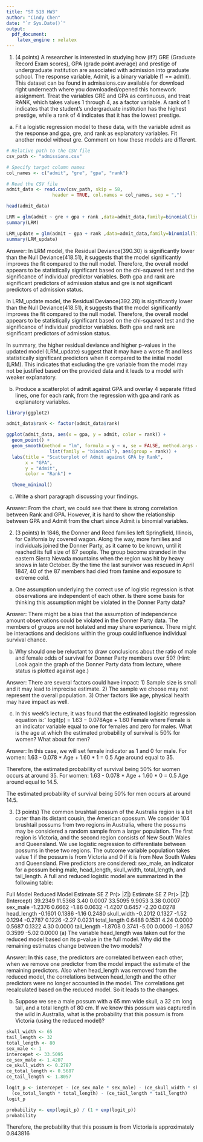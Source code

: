 ```yaml
---
title: "ST 518 HW3"
author: "Cindy Chen"
date: "`r Sys.Date()`"
output:
  pdf_document:
    latex_engine : xelatex 
---
```

1. (4 points) A researcher is interested in studying how (if?) GRE (Graduate Record Exam scores), GPA
(grade point average) and prestige of undergraduate institution are associated with admission into
graduate school. The response variable, Admit, is a binary variable (1 == admit). This dataset can
be found in admissions.csv available for download right underneath where you downloaded/opened
this homework assignment. Treat the variables GRE and GPA as continuous, and treat RANK, which
takes values 1 through 4, as a factor variable. A rank of 1 indicates that the student’s undergraduate
institution has the highest prestige, while a rank of 4 indicates that it has the lowest prestige.
(a) Fit a logistic regression model to these data, with the variable admit as the response and gpa,
gre, and rank as explanatory variables. Fit another model without gre. Comment on how
these models are different.



```r
# Relative path to the CSV file
csv_path <- "admissions.csv"

# Specify target column names
col_names <- c("admit", "gre", "gpa", "rank")

# Read the CSV file
admit_data <- read.csv(csv_path, skip = 58, 
                 header = TRUE, col.names = col_names, sep = ",")

head(admit_data)


```

```r
LRM = glm(admit ~ gre + gpa + rank ,data=admit_data,family=binomial(link="logit"))
summary(LRM)
```
```r
LRM_update = glm(admit ~ gpa + rank ,data=admit_data,family=binomial(link="logit"))
summary(LRM_update)
```

Answer:
In LRM model, the Residual Deviance(390.30) is significantly lower than the Null 
Deviance(418.51), it suggests that the model significantly improves the fit 
compared to the null model.
Therefore, the overall model appears to be statistically significant based on 
the chi-squared test and the significance of individual predictor variables. 
Both gpa and rank are significant predictors of admission status and gre is not
significant predictors of admission status.

In LRM_update model, the Residual Deviance(392.28) is significantly lower than 
the Null Deviance(418.51), it suggests that the model significantly improves the 
fit compared to the null model.
Therefore, the overall model appears to be statistically significant based on 
the chi-squared test and the significance of individual predictor variables. 
Both gpa and rank are significant predictors of admission status.

In summary, the higher residual deviance and higher p-values in the updated model 
(LRM_update) suggest that it may have a worse fit and less statistically 
significant predictors when it compared to the initial model (LRM). This indicates 
that excluding the gre variable from the model may not be justified based on the 
provided data and it leads to a model with weaker explanatory.

b) Produce a scatterplot of admit against GPA and overlay 4 separate fitted lines, one for each
rank, from the regression with gpa and rank as explanatory variables.

```r

library(ggplot2)

admit_data$rank <- factor(admit_data$rank)

ggplot(admit_data, aes(x = gpa, y = admit, color = rank)) +
  geom_point() +
  geom_smooth(method = "lm", formula = y ~ x, se = FALSE, method.args = 
                list(family = "binomial"), aes(group = rank)) +
  labs(title = "Scatterplot of Admit against GPA by Rank",
       x = "GPA",
       y = "Admit",
       color = "Rank") +

  theme_minimal()

```



(c) Write a short paragraph discussing your findings.

Answer:
From the chart, we could see that there is strong correlation between Rank and GPA.
However, it is hard to show the relationship between GPA and Admit from the chart
since Admit is binomial variables.

2. (3 points) In 1846, the Donner and Reed families left Springfield, Illinois, 
for California by covered wagon. Along the way, more families and individuals 
joined the Donner Party, as it came to be known, until it reached its full size 
of 87 people. The group become stranded in the eastern Sierra
Nevada mountains when the region was hit by heavy snows in late October. By the 
time the last survivor was rescued in April 1847, 40 of the 87 members had died 
from famine and exposure to extreme cold.
(a) One assumption underlying the correct use of logistic regression is that 
observations are independent of each other. Is there some basis for thinking 
this assumption might be violated in the Donner Party data?

Answer:
There might be a bias that the assumption of independence
amount observations could be violated in the Donner Party
data.
The members of groups are not isolated and may share experience. There might be interactions and decisions
within the group could influence individual survival chance.


(b) Why should one be reluctant to draw conclusions about the ratio of male and female odds of
survival for Donner Party members over 50? (Hint: Look again the graph of the Donner Party
data from lecture, where status is plotted against age.)

Answer:
There are several factors could have impact:
1) Sample size is small and it may lead to imprecise estimate.
2) The sample we choose may not represent the overall population. 
3) Other factors like age, physical health may have impact as 
well.


(c) In this week’s lecture, it was found that the estimated logisitic regression 
equation is:ˆ logit(p) = 1.63 − 0.078Age + 1.60 Female where Female is an 
indicator variable equal to one for females and zero for males. What is the
age at which the estimated probability of survival is 50% for women? What about 
for men?


Answer:
In this case, we will set female indicator as 1 and 0 for male.
For women:
1.63 - 0.078 * Age + 1.60 * 1 = 0.5
Age around equal to 35.

Therefore, the estimated probability of survival being 50% for women occurs at around 35.
For women:
1.63 - 0.078 * Age + 1.60 * 0 = 0.5
Age around equal to 14.5.

The estimated probability of survival being 50% for men occurs at around 14.5.

3. (3 points) The common brushtail possum of the Australia region is a bit cuter than its distant cousin,
the American opossum. We consider 104 brushtail possums from two regions in Australia, where the
possums may be considered a random sample from a larger population. The first region is Victoria,
and the second region consists of New South Wales and Queensland.
We use logistic regression to differentiate between possums in these two regions. The outcome
variable population takes value 1 if the possum is from Victoria and 0 if it is from New South
Wales and Queensland. Five predictors are considered: sex_male, an indicator for a possum being
male, head_length, skull_width, total_length, and tail_length. A full and reduced logistic
model are summarized in the following table:

Full Model Reduced Model
Estimate SE Z Pr(> |Z|) Estimate SE Z Pr(> |Z|)
(Intercept) 39.2349 11.5368 3.40 0.0007 33.5095 9.9053 3.38 0.0007
sex_male -1.2376 0.6662 -1.86 0.0632 -1.4207 0.6457 -2.20 0.0278
head_length -0.1601 0.1386 -1.16 0.2480
skull_width -0.2012 0.1327 -1.52 0.1294 -0.2787 0.1226 -2.27 0.0231
total_length 0.6488 0.1531 4.24 0.0000 0.5687 0.1322 4.30 0.0000
tail_length -1.8708 0.3741 -5.00 0.0000 -1.8057 0.3599 -5.02 0.0000
(a) The variable head_length was taken out for the reduced model based on its 
p-value in the full
model. Why did the remaining estimates change between the two models?

Answer:
In this case, the predictors are correlated between each other,
when we remove one predictor from the model impact the estimate
of the remaining predictors.
Also when head_length was removed from the reduced model, the
correlations between head_length and the other predictors were
no longer accounted in the model. The correlations get recalculated based on the 
reduced model. So it leads to the changes.

(b) Suppose we see a male possum with a 65 mm wide skull, a 32 cm long tail, and a total length
of 80 cm. If we know this possum was captured in the wild in Australia, what is the probability
that this possum is from Victoria (using the reduced model)?


```r
skull_width <- 65
tail_length <- 32
total_length <- 80
sex_male <- 1
intercepet <- 33.5095
ce_sex_male <- 1.4207
ce_skull_width <- 0.2787
ce_total_length <- 0.5687
ce_tail_length <- 1.8057

logit_p <- intercepet - (ce_sex_male * sex_male) - (ce_skull_width * skull_width) +
  (ce_total_length * total_length) - (ce_tail_length * tail_length)
logit_p

probability <- exp(logit_p) / (1 + exp(logit_p))
probability
```
Therefore, the probability that this possum is from Victoria 
is approximately 0.843816


